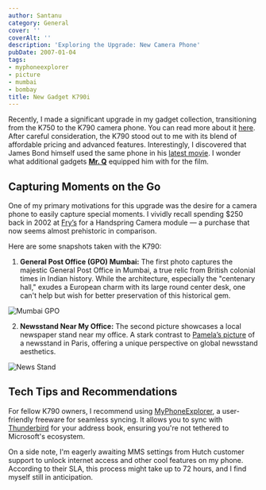 ```yaml
---
author: Santanu
category: General
cover: ''
coverAlt: ''
description: 'Exploring the Upgrade: New Camera Phone'
pubDate: 2007-01-04
tags:
- myphoneexplorer
- picture
- mumbai
- bombay
title: New Gadget K790i
---
```




Recently, I made a significant upgrade in my gadget collection, transitioning from the K750 to the K790 camera phone. You can read more about it [here](http://blog.santm.com/2006/08/04/swiss-map-tgv-and-gizmo/). After careful consideration, the K790 stood out to me with its blend of affordable pricing and advanced features. Interestingly, I discovered that James Bond himself used the same phone in his [latest movie](http://www.imdb.com/title/tt0381061/). I wonder what additional gadgets [**Mr. Q**](http://en.wikipedia.org/wiki/Q_(James_Bond)) equipped him with for the film.

## Capturing Moments on the Go

One of my primary motivations for this upgrade was the desire for a camera phone to easily capture special moments. I vividly recall spending $250 back in 2002 at [Fry’s](http://frys.com/) for a Handspring Camera module — a purchase that now seems almost prehistoric in comparison.

Here are some snapshots taken with the K790:

1. **General Post Office (GPO) Mumbai:**
   The first photo captures the majestic General Post Office in Mumbai, a true relic from British colonial times in Indian history. While the architecture, especially the "centenary hall," exudes a European charm with its large round center desk, one can't help but wish for better preservation of this historical gem.

<Image src={pic1} alt="Mumbai GPO"/>

2. **Newsstand Near My Office:**
   The second picture showcases a local newspaper stand near my office. A stark contrast to [Pamela’s picture](http://www.santm.com/gallery3/index.php/paris/monuments/presse) of a newsstand in Paris, offering a unique perspective on global newsstand aesthetics.

<Image src={pic2} alt="News Stand"/>

## Tech Tips and Recommendations

For fellow K790 owners, I recommend using [MyPhoneExplorer](http://www.fjsoft.at/en/), a user-friendly freeware for seamless syncing. It allows you to sync with [Thunderbird](http://www.mozilla.com/en-US/thunderbird/) for your address book, ensuring you're not tethered to Microsoft's ecosystem.

On a side note, I'm eagerly awaiting MMS settings from Hutch customer support to unlock internet access and other cool features on my phone. According to their SLA, this process might take up to 72 hours, and I find myself still in anticipation.